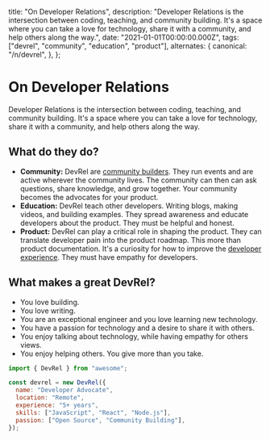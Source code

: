 
  title: "On Developer Relations",
  description:
    "Developer Relations is the intersection between coding, teaching, and community building. It's a space where you can take a love for technology, share it with a community, and help others along the way.",
  date: "2021-01-01T00:00:00.000Z",
  tags: ["devrel", "community", "education", "product"],
  alternates: {
    canonical: "/n/devrel",
  },
};

# On Developer Relations <EstimatedTimeToRead slug="devrel" />

Developer Relations is the intersection between coding, teaching, and community building. It's a space where you can take a love for technology, share it with a community, and help others along the way.

## What do they do?

- **Community:** DevRel are [community builders](/n/moderation). They run events and are active wherever the community lives. The community can then can ask questions, share knowledge, and grow together. Your community becomes the advocates for your product.
- **Education:** DevRel teach other developers. Writing blogs, making videos, and building examples. They spread awareness and educate developers about the product. They must be helpful and honest.
- **Product:** DevRel can play a critical role in shaping the product. They can translate developer pain into the product roadmap. This more than product documentation. It's a curiosity for how to improve the [developer experience](/n/dx). They must have empathy for developers.

## What makes a great DevRel?

- You love building.
- You love writing.
- You are an exceptional engineer and you love learning new technology.
- You have a passion for technology and a desire to share it with others.
- You enjoy talking about technology, while having empathy for others views.
- You enjoy helping others. You give more than you take.

```js
import { DevRel } from "awesome";

const devrel = new DevRel({
  name: "Developer Advocate",
  location: "Remote",
  experience: "5+ years",
  skills: ["JavaScript", "React", "Node.js"],
  passion: ["Open Source", "Community Building"],
});
```
